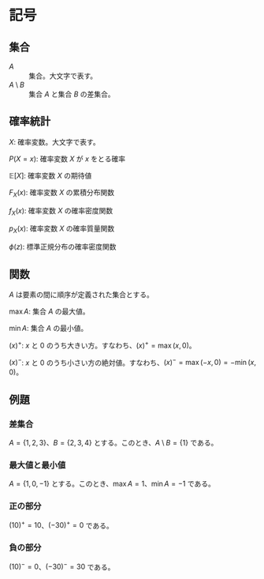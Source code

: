 # 記号 {.unnumbered}

## 集合

$A$
: 集合。大文字で表す。

$A \setminus B$
: 集合 $A$ と集合 $B$ の差集合。

## 確率統計

$X$: 確率変数。大文字で表す。

$P(X = x)$: 確率変数 $X$ が $x$ をとる確率

$\mathbb{E}[X]$: 確率変数 $X$ の期待値

$F_X(x)$: 確率変数 $X$ の累積分布関数

$f_X(x)$: 確率変数 $X$ の確率密度関数

$p_X(x)$: 確率変数 $X$ の確率質量関数

$\phi(z)$: 標準正規分布の確率密度関数

## 関数

$A$ は要素の間に順序が定義された集合とする。

$\max A$: 集合 $A$ の最大値。

$\min A$: 集合 $A$ の最小値。

$(x)^+$: $x$ と $0$ のうち大きい方。すなわち、$(x)^+ = \max(x, 0)$。

$(x)^-$: $x$ と $0$ のうち小さい方の絶対値。すなわち、$(x)^- = \max(-x, 0) = -\min(x, 0)$。

## 例題

:::{#exm-setminus}
### 差集合

$A = \{1, 2, 3\}$、$B = \{2, 3, 4\}$ とする。このとき、$A \setminus B = \{1\}$ である。
:::

:::{#exm-min-max}
### 最大値と最小値

$A = \{1, 0, -1\}$ とする。このとき、$\max A = 1$、$\min A = -1$ である。
:::

:::{#exm-positive-part}
### 正の部分

$(10)^+ = 10$、$(-30)^+ = 0$ である。
:::

:::{#exm-negative-part}
### 負の部分

$(10)^- = 0$、$(-30)^- = 30$ である。
:::

